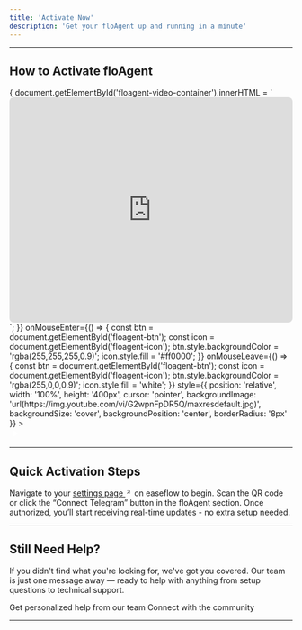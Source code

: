 ```yaml
---
title: 'Activate Now'
description: 'Get your floAgent up and running in a minute'
---
```


---
## How to Activate floAgent
<Frame caption="">
  <div id="floagent-video-container" style={{position: 'relative', width: '100%', height: '400px'}}>
    <div 
      onClick={() => {
        document.getElementById('floagent-video-container').innerHTML = `
          <iframe width="100%" height="400" src="https://www.youtube.com/embed/G2wpnFpDR5Q?autoplay=1&mute=1&rel=0" 
                  frameBorder="0" allowFullScreen allow="autoplay; encrypted-media" style="border-radius: 8px;"></iframe>
        `;
      }}
      onMouseEnter={() => {
        const btn = document.getElementById('floagent-btn');
        const icon = document.getElementById('floagent-icon');
        btn.style.backgroundColor = 'rgba(255,255,255,0.9)';
        icon.style.fill = '#ff0000';
      }}
      onMouseLeave={() => {
        const btn = document.getElementById('floagent-btn');
        const icon = document.getElementById('floagent-icon');
        btn.style.backgroundColor = 'rgba(255,0,0,0.9)';
        icon.style.fill = 'white';
      }}
      style={{
        position: 'relative', width: '100%', height: '400px', cursor: 'pointer',
        backgroundImage: 'url(https://img.youtube.com/vi/G2wpnFpDR5Q/maxresdefault.jpg)',
        backgroundSize: 'cover', backgroundPosition: 'center', borderRadius: '8px'
      }}
    >
      <div id="floagent-btn" style={{
        position: 'absolute', bottom: '16px', right: '16px', width: '50px', height: '50px',
        backgroundColor: 'rgba(255,0,0,0.9)', borderRadius: '50%', display: 'flex',
        alignItems: 'center', justifyContent: 'center', transition: 'all 0.2s ease', pointerEvents: 'none'
      }}>
        <svg id="floagent-icon" width="20" height="20" viewBox="0 0 24 24" fill="white">
          <path d="M8 5v14l11-7z"/>
        </svg>
      </div>
    </div>
  </div>
</Frame>

---

## Quick Activation Steps

<Steps>
  <Step title="Head to Your Settings">
    Navigate to your <a href="https://app.easeflow.io/settings" target="_blank" rel="noopener noreferrer">settings page <svg width="12" height="12" viewBox="0 0 12 12" fill="none" xmlns="http://www.w3.org/2000/svg" style={{display: 'inline', marginLeft: '2px'}}><path d="M3.5 3V2.5H8.5V7.5H8V3.70711L3.85355 7.85355L3.14645 7.14645L7.29289 3H3.5Z" fill="currentColor"/></svg></a> on easeflow to begin.
  </Step>
  <Step title="Connect Telegram">
    Scan the QR code or click the “Connect Telegram” button in the floAgent section.
  </Step>
  <Step title="You’re In">
    Once authorized, you’ll start receiving real-time updates - no extra setup needed.
  </Step>
</Steps>

---

## Still Need Help?

If you didn't find what you're looking for, we've got you covered. Our team is just one message away — ready to help with anything from setup questions to technical support.

<CardGroup cols={2}>
  <Card title="Open Support Ticket" icon="rectangle-stack" href="https://discord.com/channels/1217243890352914552/1220638161407836241">
    Get personalized help from our team
  </Card>
  <Card title="Join Discord" icon="message-circle" href="https://discord.com/invite/JDkD4EaqcZ">
    Connect with the community
  </Card>
</CardGroup>

---

